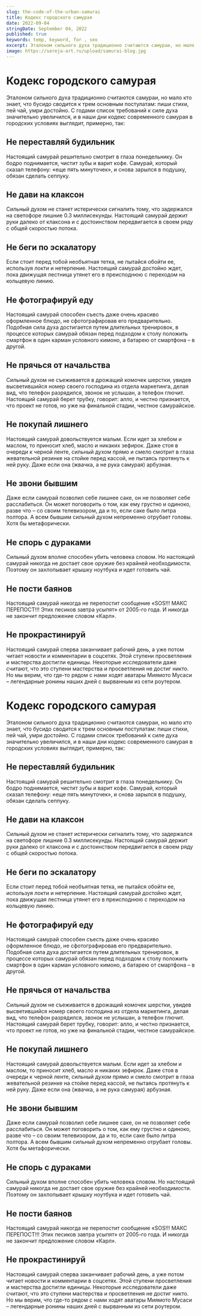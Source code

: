 ```yaml
---
slug: the-code-of-the-urban-samurai
title: Кодекс городского самурая
date: 2022-09-04
stringDate: September 04, 2022
published: true
keywords: temp, keyword, for , seo
excerpt: Эталоном сильного духа традиционно считаются самураи, но мало кто знает, что бусидо сводится к трем основным постулатам - пиши стихи, пей чай, умри достойно. С годами список требований к силе духа значительно увеличился, и в наши дни кодекс современного самурая в городских условиях выглядит, примерно, так
image: https://sereja-art.ru/upload/samurai-blog.jpg
---
```

# Кодекс городского самурая

Эталоном сильного духа традиционно считаются самураи, но мало кто знает, что бусидо сводится к трем основным постулатам: пиши стихи, пей чай, умри достойно. С годами список требований к силе духа значительно увеличился, и в наши дни кодекс современного самурая в городских условиях выглядит, примерно, так:

## Не переставляй будильник
Настоящий самурай решительно смотрит в глаза понедельнику. Он бодро поднимается, чистит зубы и варит кофе. Самурай, который сказал телефону: «еще пять минуточек», и снова зарылся в подушку, обязан сделать сеппуку.

## Не дави на клаксон
Сильный духом не станет истерически сигналить тому, что задержался на светофоре лишние 0.3 миллисекунды. Настоящий самурай держит руки далеко от клаксона и с достоинством передвигается в своем ряду с общей скоростью потока.

## Не беги по эскалатору
Если стоит перед тобой необъятная тетка, не пытайся обойти ее, используя локти и нетерпение. Настоящий самурай достойно ждет, пока движущая лестница утянет его в преисподнюю с переходом на кольцевую линию.

## Не фотографируй еду
Настоящий самурай способен съесть даже очень красиво оформленное блюдо, не сфотографировав его предварительно. Подобная сила духа достигается путем длительных тренировок, в процессе которых самурай обязан перед подходом к столу положить смартфон в один карман условного кимоно, а батарею от смартфона – в другой.

## Не прячься от начальства
Сильный духом не съеживается в дрожащий комочек шерстки, увидев высветившийся номер своего господина из отдела маркетинга, делая вид, что телефон разрядился, звонок не услышан, а телефон глючит. Настоящий самурай берет трубку, говорит: алло, и честно признается, что проект не готов, но уже на финальной стадии, честное самурайское.

## Не покупай лишнего
Настоящий самурай довольствуется малым. Если идет за хлебом и маслом, то приносит хлеб, масло и никаких зефирок. Даже стоя в очереди к черной ленте, сильный духом прямо и смело смотрит в глаза жевательной резинке на стойке перед кассой, не пытаясь протянуть к ней руку. Даже если она (жвачка, а не рука самурая) арбузная.

## Не звони бывшим
Даже если самурай позволил себе лишнее саке, он не позволяет себе расслабиться. Он может поговорить о том, как ему грустно и одиноко, разве что – со своим телевизором, да и то, если саке было литра полтора. А всем бывшим сильный духом непременно отрубает головы. Хотя бы метафорически.

## Не спорь с дураками
Сильный духом вполне способен убить человека словом. Но настоящий самурай никогда не достает свое оружие без крайней необходимости. Поэтому он захлопывает крышку ноутбука и идет готовить чай.

## Не пости баянов
Настоящий самурай никогда не перепостит сообщение «SOS!!! МАКС ПЕРЕПОСТ!!! Этих песиков завтра усыпят» от 2005-го года. И никогда не закончит предложение словом «Карл».

## Не прокрастинируй
Настоящий самурай сперва заканчивает рабочий день, а уже потом читает новости и комментарии в соцсетях. Этой ступени просветления и мастерства достигли единицы. Некоторые исследователи даже считают, что это ступени мастерства и просветления не достиг никто. Но мы верим, что где-то рядом с нами ходят аватары Миямото Мусаси – легендарные ронины наших дней с вырванным из сети роутером.
# Кодекс городского самурая

Эталоном сильного духа традиционно считаются самураи, но мало кто знает, что бусидо сводится к трем основным постулатам: пиши стихи, пей чай, умри достойно. С годами список требований к силе духа значительно увеличился, и в наши дни кодекс современного самурая в городских условиях выглядит, примерно, так:

## Не переставляй будильник
Настоящий самурай решительно смотрит в глаза понедельнику. Он бодро поднимается, чистит зубы и варит кофе. Самурай, который сказал телефону: «еще пять минуточек», и снова зарылся в подушку, обязан сделать сеппуку.

## Не дави на клаксон
Сильный духом не станет истерически сигналить тому, что задержался на светофоре лишние 0.3 миллисекунды. Настоящий самурай держит руки далеко от клаксона и с достоинством передвигается в своем ряду с общей скоростью потока.

## Не беги по эскалатору
Если стоит перед тобой необъятная тетка, не пытайся обойти ее, используя локти и нетерпение. Настоящий самурай достойно ждет, пока движущая лестница утянет его в преисподнюю с переходом на кольцевую линию.

## Не фотографируй еду
Настоящий самурай способен съесть даже очень красиво оформленное блюдо, не сфотографировав его предварительно. Подобная сила духа достигается путем длительных тренировок, в процессе которых самурай обязан перед подходом к столу положить смартфон в один карман условного кимоно, а батарею от смартфона – в другой.

## Не прячься от начальства
Сильный духом не съеживается в дрожащий комочек шерстки, увидев высветившийся номер своего господина из отдела маркетинга, делая вид, что телефон разрядился, звонок не услышан, а телефон глючит. Настоящий самурай берет трубку, говорит: алло, и честно признается, что проект не готов, но уже на финальной стадии, честное самурайское.

## Не покупай лишнего
Настоящий самурай довольствуется малым. Если идет за хлебом и маслом, то приносит хлеб, масло и никаких зефирок. Даже стоя в очереди к черной ленте, сильный духом прямо и смело смотрит в глаза жевательной резинке на стойке перед кассой, не пытаясь протянуть к ней руку. Даже если она (жвачка, а не рука самурая) арбузная.

## Не звони бывшим
Даже если самурай позволил себе лишнее саке, он не позволяет себе расслабиться. Он может поговорить о том, как ему грустно и одиноко, разве что – со своим телевизором, да и то, если саке было литра полтора. А всем бывшим сильный духом непременно отрубает головы. Хотя бы метафорически.

## Не спорь с дураками
Сильный духом вполне способен убить человека словом. Но настоящий самурай никогда не достает свое оружие без крайней необходимости. Поэтому он захлопывает крышку ноутбука и идет готовить чай.

## Не пости баянов
Настоящий самурай никогда не перепостит сообщение «SOS!!! МАКС ПЕРЕПОСТ!!! Этих песиков завтра усыпят» от 2005-го года. И никогда не закончит предложение словом «Карл».

## Не прокрастинируй
Настоящий самурай сперва заканчивает рабочий день, а уже потом читает новости и комментарии в соцсетях. Этой ступени просветления и мастерства достигли единицы. Некоторые исследователи даже считают, что это ступени мастерства и просветления не достиг никто. Но мы верим, что где-то рядом с нами ходят аватары Миямото Мусаси – легендарные ронины наших дней с вырванным из сети роутером.
